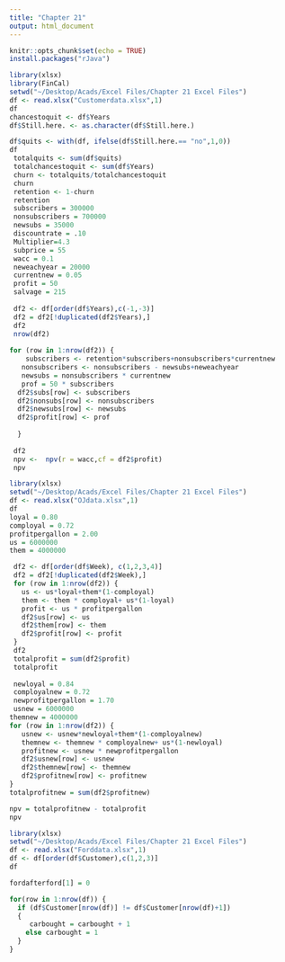 ```yaml
---
title: "Chapter 21"
output: html_document
---
```


```r
knitr::opts_chunk$set(echo = TRUE)
install.packages("rJava")
```

```r
library(xlsx)
library(FinCal)
setwd("~/Desktop/Acads/Excel Files/Chapter 21 Excel Files")
df <- read.xlsx("Customerdata.xlsx",1)
df
chancestoquit <- df$Years
df$Still.here. <- as.character(df$Still.here.)

df$quits <- with(df, ifelse(df$Still.here.== "no",1,0))
df
 totalquits <- sum(df$quits)
 totalchancestoquit <- sum(df$Years)
 churn <- totalquits/totalchancestoquit
 churn
 retention <- 1-churn
 retention
 subscribers = 300000
 nonsubscribers = 700000
 newsubs = 35000
 discountrate = .10
 Multiplier=4.3
 subprice = 55
 wacc = 0.1
 neweachyear = 20000
 currentnew = 0.05
 profit = 50
 salvage = 215
 
 df2 <- df[order(df$Years),c(-1,-3)]
 df2 = df2[!duplicated(df2$Years),]
 df2
 nrow(df2)
 
for (row in 1:nrow(df2)) { 
    subscribers <- retention*subscribers+nonsubscribers*currentnew
   nonsubscribers <- nonsubscribers - newsubs+neweachyear
   newsubs = nonsubscribers * currentnew
   prof = 50 * subscribers
  df2$subs[row] <- subscribers
  df2$nonsubs[row] <- nonsubscribers
  df2$newsubs[row] <- newsubs
  df2$profit[row] <- prof
  
  }
 
 df2
 npv <-  npv(r = wacc,cf = df2$profit)
 npv
```

```r
library(xlsx)
setwd("~/Desktop/Acads/Excel Files/Chapter 21 Excel Files")
df <- read.xlsx("OJdata.xlsx",1)
df
loyal = 0.80
comployal = 0.72
profitpergallon = 2.00
us = 6000000
them = 4000000

 df2 <- df[order(df$Week), c(1,2,3,4)]
 df2 = df2[!duplicated(df2$Week),]
 for (row in 1:nrow(df2)) { 
   us <- us*loyal+them*(1-comployal)
   them <- them * comployal+ us*(1-loyal)
   profit <- us * profitpergallon
   df2$us[row] <- us
   df2$them[row] <- them
   df2$profit[row] <- profit
 }
 df2
 totalprofit = sum(df2$profit)
 totalprofit
 
 newloyal = 0.84
 comployalnew = 0.72
 newprofitpergallon = 1.70
 usnew = 6000000
themnew = 4000000
for (row in 1:nrow(df2)) { 
   usnew <- usnew*newloyal+them*(1-comployalnew)
   themnew <- themnew * comployalnew+ us*(1-newloyal)
   profitnew <- usnew * newprofitpergallon
   df2$usnew[row] <- usnew
   df2$themnew[row] <- themnew
   df2$profitnew[row] <- profitnew
}
totalprofitnew = sum(df2$profitnew)

npv = totalprofitnew - totalprofit
npv
```

```r
library(xlsx)
setwd("~/Desktop/Acads/Excel Files/Chapter 21 Excel Files")
df <- read.xlsx("Forddata.xlsx",1)
df <- df[order(df$Customer),c(1,2,3)]
df

fordafterford[1] = 0

for(row in 1:nrow(df)) {
  if (df$Customer[nrow(df)] != df$Customer[nrow(df)+1])
  {
     carbought = carbought + 1
    else carbought = 1
  }
}
```
